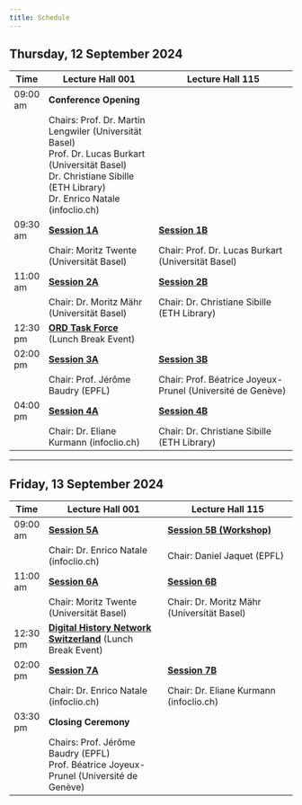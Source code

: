 ```yaml
---
title: Schedule
---
```


## Thursday, 12 September 2024

| Time     | Lecture Hall 001                                | Lecture Hall 115                                              |
|----------|-------------------------------------------------|---------------------------------------------------------------|
| 09:00 am | **Conference Opening**                          |                                                               |
|          | Chairs: Prof. Dr. Martin Lengwiler (Universität Basel)<br>Prof. Dr. Lucas Burkart (Universität Basel)<br>Dr. Christiane Sibille (ETH Library)<br>Dr. Enrico Natale (infoclio.ch)                      |                                                               |
| 09:30 am | **[Session 1A](/book-of-abstracts.html#category=Session%201A)**                                  | **[Session 1B](/book-of-abstracts.html#category=Session%201B)**                                                |
|          | Chair: Moritz Twente (Universität Basel)     | Chair: Prof. Dr. Lucas Burkart (Universität Basel)         |
| 11:00 am | **[Session 2A](/book-of-abstracts.html#category=Session%202A)**                                  | **[Session 2B](/book-of-abstracts.html#category=Session%202B)**                                                |
|          | Chair: Dr. Moritz Mähr (Universität Basel)   | Chair: Dr. Christiane Sibille (ETH Library)                |
| 12:30 pm | **[ORD Task Force](info-event-ssh-ord.html)**  (Lunch Break Event)         |                                                               |
| 02:00 pm | **[Session 3A](/book-of-abstracts.html#category=Session%203A)**                                  | **[Session 3B](/book-of-abstracts.html#category=Session%203B)**                                                |
|          | Chair: Prof. Jérôme Baudry (EPFL)            | Chair: Prof. Béatrice Joyeux-Prunel (Université de Genève) |
| 04:00 pm | **[Session 4A](/book-of-abstracts.html#category=Session%204A)**                                  | **[Session 4B](/book-of-abstracts.html#category=Session%204B)**                                                |
|          | Chair: Dr. Eliane Kurmann (infoclio.ch)      | Chair: Dr. Christiane Sibille (ETH Library)                |

---

## Friday, 13 September 2024

| Time     | Lecture Hall 001                             | Lecture Hall 115                                |
|----------|---------------------------------------------|-------------------------------------------------|
| 09:00 am | **[Session 5A](/book-of-abstracts.html#category=Session%205A)**                               | **[Session 5B (Workshop)](/submissions/873)**                       |
|          | Chair: Dr. Enrico Natale (infoclio.ch)   | Chair: Daniel Jaquet (EPFL)                  |
| 11:00 am | **[Session 6A](/book-of-abstracts.html#category=Session%206A)**                               | **[Session 6B](/book-of-abstracts.html#category=Session%206B)**                                  |
|          | Chair: Moritz Twente (Universität Basel) | Chair: Dr. Moritz Mähr (Universität Basel)   |
| 12:30 pm | **[Digital History Network Switzerland](info-event-digital-history-network-switzerland.html)** (Lunch Break Event) |                  |                                                 |
| 02:00 pm | **[Session 7A](/book-of-abstracts.html#category=Session%207A)**                               | **[Session 7B](/book-of-abstracts.html#category=Session%207B)**                                  |
|          | Chair: Dr. Enrico Natale (infoclio.ch)   | Chair: Dr. Eliane Kurmann (infoclio.ch)      |
| 03:30 pm | **Closing Ceremony**                         |                                                 |
|          | Chairs: Prof. Jérôme Baudry (EPFL)<br>Prof. Béatrice Joyeux-Prunel (Université de Genève)                       |                                                 |

